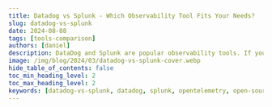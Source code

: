 ```yaml
---
title: Datadog vs Splunk - Which Observability Tool Fits Your Needs?
slug: datadog-vs-splunk
date: 2024-08-08
tags: [tools-comparison]
authors: [daniel]
description: DataDog and Splunk are popular observability tools. If you are looking for observability and monitoring, you should choose Datadog over Splunk. Splunk also provides good observability and monitoring, but it is best suited for log management...
image: /img/blog/2024/03/datadog-vs-splunk-cover.webp
hide_table_of_contents: false
toc_min_heading_level: 2
toc_max_heading_level: 2
keywords: [datadog-vs-splunk, datadog, splunk, opentelemetry, open-source, monitoring-tools, signoz]
---
```


<head>
  <script
    type="application/ld+json"
    dangerouslySetInnerHTML={{
      __html: JSON.stringify({
        '@context': 'https://schema.org',
        '@type': 'TechArticle',
        headline: 'Datadog vs Splunk - Which monitoring tool is best? [2024]',
        alternativeHeadline:
          'Comprehensive comparison of Datadog and Splunk for observability and monitoring in 2024',
        author: {
          '@type': 'Person',
          name: 'Daniel',
        },
        publisher: {
          '@type': 'Organization',
          name: 'SigNoz',
          logo: {
            '@type': 'ImageObject',
            url: 'https://signoz.io/img/SigNozLogo-orange.svg',
          },
        },
        datePublished: '2024-03-08T00:00:00Z',
        dateModified: '2024-08-08T00:00:00Z',
        mainEntityOfPage: {
          '@type': 'WebPage',
          '@id': 'https://signoz.io/comparisons/datadog-vs-splunk/',
        },
        description:
          'Compare Datadog and Splunk for observability and monitoring. Learn about their features, pricing, and use cases to choose the best tool for your needs in 2024.',
        keywords:
          'datadog-vs-splunk, datadog, splunk, opentelemetry, open-source, monitoring-tools, signoz',
        articleSection: 'Technology',
        inLanguage: 'en',
        isPartOf: {
          '@type': 'Blog',
          name: 'SigNoz Blog',
          url: 'https://signoz.io/blog/',
        },
        about: [
          {
            '@type': 'Thing',
            name: 'Datadog',
            description:
              'A monitoring and analytics platform for IT infrastructure, application performance, and logs',
          },
          {
            '@type': 'Thing',
            name: 'Splunk',
            description:
              'A software platform for searching, monitoring, and analyzing machine-generated big data',
          },
          {
            '@type': 'Thing',
            name: 'Observability',
            description:
              'The ability to measure the internal states of a system by examining its outputs',
          },
        ],
        mentions: [
          {
            '@type': 'SoftwareApplication',
            name: 'Datadog',
            applicationCategory: 'Monitoring and Analytics Platform',
          },
          {
            '@type': 'SoftwareApplication',
            name: 'Splunk',
            applicationCategory: 'Data Analytics Platform',
          },
          {
            '@type': 'SoftwareApplication',
            name: 'SigNoz',
            applicationCategory: 'Open-source Monitoring and Observability Platform',
          },
        ],
        mainEntity: {
          '@type': 'FAQPage',
          mainEntity: [
            {
              '@type': 'Question',
              name: 'What are the main differences between Datadog and Splunk?',
              acceptedAnswer: {
                '@type': 'Answer',
                text: 'Datadog excels in ease of use and APM features, while Splunk is known for its powerful log management and search capabilities. Datadog is more suitable for general monitoring and observability, while Splunk is better for large-scale data search and analysis.',
              },
            },
            {
              '@type': 'Question',
              name: 'Which tool is better for Application Performance Monitoring (APM)?',
              acceptedAnswer: {
                '@type': 'Answer',
                text: 'Datadog is generally considered better for APM due to its advanced features, intuitive user interface, and ease of setup. It offers code-level tracing, live trace search, continuous profiling, and error tracking.',
              },
            },
            {
              '@type': 'Question',
              name: 'How do Datadog and Splunk compare in terms of log management?',
              acceptedAnswer: {
                '@type': 'Answer',
                text: 'Splunk is superior for enterprise-level log management, especially for businesses dealing with large datasets and extensive log volumes. It offers advanced search capabilities and can integrate data from various sources.',
              },
            },
            {
              '@type': 'Question',
              name: 'Which tool has better search capabilities?',
              acceptedAnswer: {
                '@type': 'Answer',
                text: 'Splunk is widely recognized for its powerful search capabilities, particularly when dealing with large volumes of data. It uses the Splunk Processing Language (SPL) for complex queries and data analysis.',
              },
            },
            {
              '@type': 'Question',
              name: 'Is there an open-source alternative to Datadog and Splunk?',
              acceptedAnswer: {
                '@type': 'Answer',
                text: 'Yes, SigNoz is mentioned as a full-stack open-source monitoring and observability tool that can be used as a cost-effective alternative to Datadog and Splunk. It offers transparent pricing, a unified interface for logs, metrics, and traces, and native support for OpenTelemetry.',
              },
            },
          ],
        },
        tutorial: {
          '@type': 'HowTo',
          name: 'How to Choose Between Datadog and Splunk',
          step: [
            {
              '@type': 'HowToStep',
              name: 'Assess Your Monitoring Needs',
              text: 'Determine if you need general monitoring and observability or advanced log management and data search capabilities.',
            },
            {
              '@type': 'HowToStep',
              name: 'Consider Ease of Use',
              text: 'If you prefer a user-friendly interface, Datadog might be the better choice.',
            },
            {
              '@type': 'HowToStep',
              name: 'Evaluate APM Requirements',
              text: 'For advanced APM features, Datadog is generally the better option.',
            },
            {
              '@type': 'HowToStep',
              name: 'Assess Log Management Needs',
              text: 'For enterprise-level log management and large data volumes, consider Splunk.',
            },
            {
              '@type': 'HowToStep',
              name: 'Compare Search Capabilities',
              text: 'If you need powerful search functionality for large datasets, Splunk excels in this area.',
            },
            {
              '@type': 'HowToStep',
              name: 'Review Pricing Models',
              text: 'Compare the pricing structures of both tools based on your expected usage and data volume.',
            },
            {
              '@type': 'HowToStep',
              name: 'Consider Open-Source Alternatives',
              text: 'Explore open-source options like SigNoz for cost-effective monitoring and observability.',
            },
          ],
        },
      }),
    }}
  />
</head>

DataDog and Splunk are popular monitoring and observability tools that provide a wide range of products with similar features. In this post, I have compared Datadog and Splunk on important features like APM, log management, search capability, etc.

<Admonition type="info">
  💡 I instrumented a sample Python application and sent data to Datadog and Splunk to evaluate my
  experience. Some takeaways are subjective and based on personal preference.
</Admonition>

<figure data-zoomable align="center">
  <img className="box-shadowed-image" src="/img/blog/2024/03/datadog-vs-splunk-cover.webp" alt="" />
</figure>

## Datadog vs Splunk: Overview

For application monitoring and observability, both Datadog and Splunk offer similar features. The difference lies in the user experience, log management, pricing, and search capability.

Here’s a quick overview of the overall platform features and functionality of Datadog and Splunk.

| Features                      | Datadog      | Splunk       |
| ----------------------------- | ------------ | ------------ |
| APM                           | ✅ Available | ✅ Available |
| Log management                | 🟡 Limited   | ✅ Available |
| Search capabilities           | 🟡 Limited   | ✅ Available |
| Real user monitoring          | ✅ Available | ✅ Available |
| Network monitoring            | ✅ Available | ✅ Available |
| Cloud SIEM                    | 🟡 Limited   | ✅ Available |
| Infrastructure monitoring     | ✅ Available | ✅ Available |
| Alert and incident management | ✅ Available | ✅ Available |
| Scalability                   | ✅ Available | ✅ Available |
| Free Tier                     | 🟡 Limited   | 🟡 Limited   |

✅ - Available
🟡 - Limited

## APM: Datadog for its advanced APM features

I instrumented a sample Python application and configured it to send data to both Datadog and Splunk for Application Performance Monitoring (APM). The setup process with Datadog was straightforward.

<figure data-zoomable align="center">
  <img
    className="box-shadowed-image"
    src="/img/blog/2024/03/datadog-vs-splunk-apm.webp"
    alt="APM in Datadog"
  />
  <figcaption>
    <i>APM in Datadog</i>
  </figcaption>
</figure>

Datadog provided me with an intuitive user interface for visualizing my application data and activity. It allows for the correlation of traces with other telemetry data, allows application performance analysis through tags without the need for a query language, and offers cloud cost visibility. This helped me better understand my application’s performance.

Some other APM features Datadog provides include:

- Code-level tracing for root cause analysis
- Live trace search
- Continuous profiler for performance optimization and cost reduction
- Error tracking for real-time management and resolution of high-volume application errors across APM.

<figure data-zoomable align="center">
  <img
    className="box-shadowed-image"
    src="/img/blog/2024/03/datadog-vs-splunk-flamegraphs.webp"
    alt="Visualization of traces and spans using flamegraphs in Datadog"
  />
  <figcaption>
    <i>Visualization of traces and spans using flamegraphs</i>
  </figcaption>
</figure>

APM setup in Splunk was challenging and I spent most of my time reading documentation to understand the setup, instead of focusing on monitoring my application's performance.

Splunk's APM feature is well-suited for cloud-native enterprises. With Splunk, you can collect all traces rather than just a sample set for complete visibility into application performance. It also supports tag-based grouping of traces for more granular analysis and easier identification of patterns and anomalies. The service maps provided me with information about the relationships and dependencies within my application.

I found the features useful for troubleshooting application failures.

<figure data-zoomable align="center">
  <img
    className="box-shadowed-image"
    src="/img/blog/2024/03/datadog-vs-splunk-intelligent-tagging.webp"
    alt="Tag-based grouping of traces in Datadog"
  />
  <figcaption>
    <i>Tag-based grouping of traces</i>
  </figcaption>
</figure>

Both tools have good APM capabilities, but Datadog stands out with its robust APM features, ease of use, and comprehensive functionality. You can also keep cost in mind when selecting between both tools.

## Log Management: Splunk for enterprise-level log management

### Datadog

Datadog did not automatically collect logs from my application, this required a manual setup. Datadog’s log management capabilities are good overall. I found the automatic attachment of tags to logs features very useful for simplifying the search and filtering process. It made it easier to locate and analyze specific log entries based on their context. Datadog also allows for live tailing of logs for real-time monitoring and troubleshooting.

Some other features include error tracking across logs and traces, pattern analysis for real-time log grouping, and customizable log collection setups.

<figure data-zoomable align="center">
  <img
    className="box-shadowed-image"
    src="/img/blog/2024/03/datadog-vs-splunk-pattern.webp"
    alt="Pattern analysis of log data in Datadog"
  />
  <figcaption>
    <i>Pattern analysis of log data</i>
  </figcaption>
</figure>

### Splunk

Splunk also did not automatically collect logs from my application. It required the installation and configuration of the <a href = "https://docs.splunk.com/Documentation/Forwarder/9.1.0/Forwarder/Abouttheuniversalforwarder" rel="noopener noreferrer nofollow" target="_blank" >Universal Forwarder (UF)</a> to capture logs. Besides that, Splunk generally has impressive log management capabilities. It can integrate ingested data from the different Splunk platforms and data sources into the Splunk Observability Cloud for centralized log management. This is done by the <a href = "https://www.splunk.com/en_us/blog/learn/splunk-log-observer.html" rel="noopener noreferrer nofollow" target="_blank" >Log Observer Connect</a> feature. It allows for the correlation of logs with real-time metrics and traces, and log-based analysis through advanced search, filtering, and visualization of datasets.

<figure data-zoomable align="center">
  <img
    className="box-shadowed-image"
    src="/img/blog/2024/03/datadog-vs-splunk-log-observer.webp"
    alt="Log Observer in Splunk"
  />
  <figcaption>
    <i>Log Observer in Splunk</i>
  </figcaption>
</figure>

For businesses dealing with large datasets and extensive log volumes, Splunk is a better option. You can consider Datadog if you have less log management and analytical needs.

## Search Capability: Splunk for Large-Scale Data Search.

### Datadog

Datadog allows users to efficiently explore and analyze their logs. It supports a wide range of search types, including attribute searches, numerical value searches, wildcard searches, and more. It also provides a rich set of features to help users build and refine their queries, including autocomplete, syntax highlighting, and the ability to save and reuse searches.

### Splunk

Splunk is widely known for its powerful search capability, with a search engine designed to handle and analyze large volumes of data efficiently. It allows users to explore, analyze, and get insights from massive datasets collected from various sources in real time.

Searching in Splunk is done using the Splunk Processing Language (SPL), which is a rich, expressive language for searching, filtering, and aggregating data. SPL allows users to perform a wide range of operations, including filtering events based on specific criteria, aggregating data for analysis, and combining data from multiple sources.

If your use case is searching through a large data volume, Splunk is an excellent choice.

## Infrastructure Monitoring: Decide based on cost

### Datadog

Infrastructure monitoring in both tools is good. Datadog provided me with insights into my infrastructure performance and network efficiency. It allows users to view tags, configuration details, asset relationships, misconfigurations, and threats. One feature I find interesting is its ability to provide information on teams responsible for each resource and any reported security misconfigurations. This helps for better organization and management.

<figure data-zoomable align="center">
  <img
    className="box-shadowed-image"
    src="/img/blog/2024/03/datadog-vs-splunk-infrastructure.webp"
    alt="Infrastructure monitoring in Datadog"
  />
  <figcaption>
    <i>Infrastructure monitoring in Datadog</i>
  </figcaption>
</figure>

With Datadog, I was able to see some of my application metrics using the Processes feature. This feature displays all the processes running on your infrastructure in real-time.

<figure data-zoomable align="center">
  <img
    className="box-shadowed-image"
    src="/img/blog/2024/03/datadog-vs-splunk-host-infra.webp"
    alt="Datadog insights into processes running on host infrastructure"
  />
  <figcaption>
    <i>Insights into processes running on host infrastructure</i>
  </figcaption>
</figure>

### Splunk

Infrastructure Monitoring in Splunk is designed to address real-time cloud monitoring requirements at scale. Splunk provided me with full-stack visibility into my infrastructure hosted in the cloud. It also supports in-context troubleshooting with logs by combining real-time metrics with logs already ingested in the Splunk Platform via Log Observer Connect. This is very useful for troubleshooting purposes.

<figure data-zoomable align="center">
  <img
    className="box-shadowed-image"
    src="/img/blog/2024/03/datadog-vs-splunk-infra-splunk.webp"
    alt="Infrastructure monitoring in Splunk"
  />
  <figcaption>
    <i>Infrastructure monitoring in Splunk</i>
  </figcaption>
</figure>

Both tools perform well when it comes to infrastructure monitoring. Consider the costs when choosing between them.

<DatadogVsSigNoz />

## Learning Curve: Datadog for ease of use, Splunk for experienced users

### Datadog

Datadog is very beginner-friendly and easy to use. There was little to no need to use the documentation for navigation.

### Splunk

In contrast to Datadog, I didn’t have a good user experience with Splunk, I was mostly confused. It has a steep learning curve and is not beginner-friendly. Unlike Datadog, which offers a unified user interface for all monitoring activities, Splunk's approach is more fragmented, with distinct user interface platforms tailored to specific use cases. For example, there is the Splunk Cloud platform for data search and analysis, the Splunk Observability Cloud platform for APM and observability, and even the Splunk Attack Analyzer for security analysis.

## Pricing: Based on the use case

### Datadog

Datadog has a complex SKU pricing model, so the price of each Datadog product varies. In dynamic environments, where microservices are in use, data volume can quickly change over time. With Datadog’s SKU pricing model, it makes it difficult to predict costs in such environments.

In addition to this, Datadog charges for the [creation of custom metrics](https://signoz.io/blog/datadog-pricing/#datadogs-custom-metrics-pricing-can-get-out-of-control-quickly) (\$0.05 per custom metric). Over time, this can significantly impact your billing.

### Splunk

Splunk also has a complex SKU pricing model, some of the products do not have a fixed price and require contacting their sales team. Because Splunk deals with a large scale of data, it can be very expensive.

Both Datadog and Splunk can become costly, but Datadog's pricing model is more favorable compared to Splunk's. This is primarily because Splunk is engineered to manage large-scale data, necessitating significant storage and the processing and ingestion of vast data volumes. Datadog, on the other hand, can be used to focus on monitoring your environment on a smaller, less demanding scale.

## Datadog vs Splunk: Final Verdict

If you are looking for observability and monitoring, you should choose Datadog over Splunk. Splunk also provides good observability and monitoring, but it is best suited for log management.

However, Splunk's complexity may pose challenges for some users, potentially making it less accessible for those who wish to grasp and utilize the data quickly.

Here’s a use-case-based guide for Datadog vs Splunk:

- If you need a tool that is easy to get started with, choose Datadog
- If you want a better correlation between your signals, then choose Datadog.
- If you want comprehensive log management capabilities, choose Splunk.
- If you want to use the entire platform without worrying too much about billing, choose Datadog.
- If your use case is Cloud SIEM, then choose Splunk.
- If you want to search through large data volumes, choose Splunk.

Datadog and Splunk are great tools but they are costly to use. If you’re looking for a cost-effective option, SigNoz is a full-stack open-source monitoring and observability tool that can be used as an alternative to Datadog and Splunk.

## Why choose SigNoz over Datadog and Splunk?

Datadog and Splunk have their drawbacks even as powerful monitoring and observability tools. Here are a few reasons why you should choose SigNoz over Datadog and Splunk:

- **Transparent & Simple Pricing:**
  Unlike Datadog, which charges for every custom metric you create, SigNoz offers a different approach. With SigNoz, your charges remain at \$0.1 per million samples, regardless of the type of metrics you send.
  Also, SigNoz provides transparent and predictable pricing. You are billed solely based on the volume of data you send, which helps prevent unexpected costs. This is in contrast to Datadog and Splunk, where pricing can be more complex and less predictable.
  For those new to SigNoz, the open-source version is completely free to use, reducing costs for users who are just starting to explore the platform.
- **Single Pane of Glass:**
  SigNoz provides logs, metrics, and traces under a single pane of glass. Unlike Splunk, which has multiple platforms for different use cases, SigNoz consolidates all the information you need about your applications and infrastructure in a unified interface. You can correlate metrics and traces easily with a single click and create custom dashboards for monitoring your infrastructure.
- **Open-Source:**
  SigNoz offers both an open-source and cloud version, providing users with flexibility based on their specific requirements. Users can choose between the versions depending on their use case: opt for the self-hosted (open-source) version for complete control over environment management, or choose the cloud version for hassle-free management without the need for self-hosting.
- **OpenTelemetry support:**
  SigNoz is built to natively support OpenTelemetry, an open source project under the Cloud Native Computing Foundation(CNCF), for generating telemetry data (logs, metrics, and traces). OpenTelemetry also frees you from vendor lock-in, enabling users to export data to any backend of choice.

## Getting Started with SigNoz

<GetStartedSigNoz />

## Key Takeaways

1. Datadog excels in cloud-native monitoring and offers a user-friendly experience.
2. Splunk shines in log management and complex data analysis scenarios.
3. Consider deployment options, scalability needs, and your specific use cases.
4. Evaluate the total cost of ownership, including licensing, training, and maintenance.
5. SigNoz presents a compelling open-source alternative worth exploring.

## FAQs

### Is Datadog better than Splunk for cloud environments?

Datadog is often considered more suitable for cloud environments due to its cloud-native architecture and extensive integrations with cloud services. However, Splunk has made significant strides in cloud monitoring and may be preferable if you need to combine cloud and on-premises data analysis. Consider SigNoz as an open-source alternative that can be a cost-effective solution for cloud environments.

### How do Datadog and Splunk compare in terms of cost for large-scale deployments?

For large-scale deployments, Splunk can become expensive due to its data ingestion-based pricing model. Datadog's host-based pricing may be more predictable but can also add up quickly. It's crucial to model your expected usage and compare the total cost of ownership for both platforms.

### Can Splunk handle real-time monitoring as effectively as Datadog?

While Datadog is known for its real-time monitoring capabilities, Splunk has significantly improved in this area. With proper configuration, Splunk can provide effective real-time monitoring, especially when combined with its powerful analytics capabilities.

### What are the main differences in the learning curve between Datadog and Splunk?

Datadog generally has a gentler learning curve, with an intuitive interface and out-of-the-box dashboards. Splunk, while more powerful, often requires more time to master, especially when it comes to advanced search and analytics using SPL.

### What are the main differences between Datadog and Splunk?

Datadog and Splunk are both popular monitoring and observability tools, but they have key differences. Datadog excels in ease of use and APM features, while Splunk is known for its powerful log management and search capabilities. Datadog is more suitable for general monitoring and observability, while Splunk is better for large-scale data search and analysis.

### Which tool is better for Application Performance Monitoring (APM)?

Datadog is generally considered better for APM due to its advanced features, intuitive user interface, and ease of setup. It offers code-level tracing, live trace search, continuous profiling, and error tracking. While Splunk also provides APM capabilities, Datadog's offering is more comprehensive and user-friendly.

### How do Datadog and Splunk compare in terms of log management?

Splunk is superior for enterprise-level log management, especially for businesses dealing with large datasets and extensive log volumes. It offers advanced search capabilities and can integrate data from various sources. Datadog also provides good log management features, including automatic tagging and pattern analysis, but it's more suitable for smaller-scale log management needs.

### Which tool has better search capabilities?

Splunk is widely recognized for its powerful search capabilities, particularly when dealing with large volumes of data. It uses the Splunk Processing Language (SPL) for complex queries and data analysis. While Datadog offers good search functionality, Splunk is the better choice for advanced, large-scale data searching.

### How do Datadog and Splunk compare in terms of pricing?

Both Datadog and Splunk have complex pricing models that can become costly. Datadog's pricing is generally more favorable for smaller-scale monitoring needs, but it charges for custom metrics creation. Splunk can be very expensive, especially for large-scale data processing. The choice depends on your specific use case and data volume.

### Is there an open-source alternative to Datadog and Splunk?

Yes, SigNoz is mentioned as a full-stack open-source monitoring and observability tool that can be used as a cost-effective alternative to Datadog and Splunk. It offers transparent pricing, a unified interface for logs, metrics, and traces, and native support for OpenTelemetry.

---

**Further reading:**

[SigNoz - Open-Source Alternative to DataDog](https://signoz.io/blog/open-source-datadog-alternative/)

[Open Source Single Pane of Glass Monitoring | SigNoz](https://signoz.io/blog/single-pane-of-glass-monitoring/)

[9x more value for money than Datadog - SigNoz](https://signoz.io/blog/pricing-comparison-signoz-vs-datadog-vs-newrelic-vs-grafana/#no-limits-on-custom-metrics-with-signoz)
